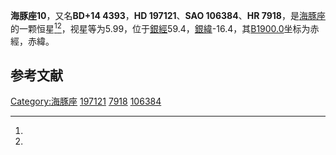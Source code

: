 {{Starbox begin
| name = 海豚座10
}}
{{Starbox observe
| epoch = [[J2000.0|J2000.0]]
| constell = [[海豚座|海豚座]]<ref name=SIMBAD>{{cite web
 | url=http://simbad.u-strasbg.fr/simbad/sim-id?Ident=HR+7918
 | title=Pulsating variable Star
 | publisher=Centre de Données astronomiques de Strasbourg
 | work=SIMBAD
 | accessdate=2012-07-13
 | archive-date=2019-08-28
 | archive-url=https://web.archive.org/web/20190828044527/http://simbad.u-strasbg.fr/simbad/sim-id?Ident=HR+7918
 | dead-url=no
 }}</ref><ref name=DATA>{{cite web
 | url=http://vizier.u-strasbg.fr/viz-bin/VizieR-5?-out.add=.&-source=5050&-corr=PK=HR&-out.max=9999&HR=7918
 | title=VizieR Detailed Page
 | accessdate=2012-07-13
 | archive-date=2019-08-27
 | archive-url=https://web.archive.org/web/20190827235349/http://vizier.u-strasbg.fr/viz-bin/VizieR-5?-out.add=.&-source=5050&-corr=PK=HR&-out.max=9999&HR=7918
 | dead-url=no
 }}</ref>
| 星官 = 
| ra = {{RA|20|41|16.2}}<ref name=SIMBAD /><ref name=DATA />
| dec = {{DEC|+14|34|59}}<ref name=SIMBAD /><ref name=DATA />
| appmag_v = 5.99<ref name=SIMBAD /><ref name=DATA />
}}
{{Starbox character
| class = gK4<ref name=SIMBAD /><ref name=DATA />
| b-v = 1.24<ref name=SIMBAD /><ref name=DATA />
| u-b = <ref name=SIMBAD /><ref name=DATA />
| r-i = <ref name=SIMBAD /><ref name=DATA />
| variable = 
}}
{{Starbox astrometry
| radial_v = 
| prop_mo_ra = -32
| parallax = 
| p_error = 
}}
{{Starbox catalog
| names =BD+14 4393，[[SAO星表|SAO]] 106384，[[HD星表|HD]] 197121，[[HR星表|HR]] 7918}}
{{Starbox reference |Simbad=HR+7918}}
{{Starbox end}}

'''海豚座10'''，又名'''BD+14 4393'''，'''HD 197121'''、'''SAO 106384'''、'''HR 7918'''，是[[海豚座|海豚座]]的一颗恒星<ref name=SIMBAD /><ref name=DATA />，视星等为5.99，位于[[銀道座標系|銀經]]59.4，[[銀道座標系|銀緯]]-16.4，其[[B1900.0|B1900.0]]坐标为赤經{{RA|20|36|35.2}}，赤緯{{DEC|+14|-16.4|37}}。

== 参考文献 ==
{{reflist}}

{{star-stub}}

{{海豚座恒星}}
{{星官|瓠瓜|5|8}}
[[Category:海豚座|Category:海豚座]]
[[Category:HD和HDE天體|197121]]
[[Category:HR天體|7918]]
[[Category:SAO天體|106384]]